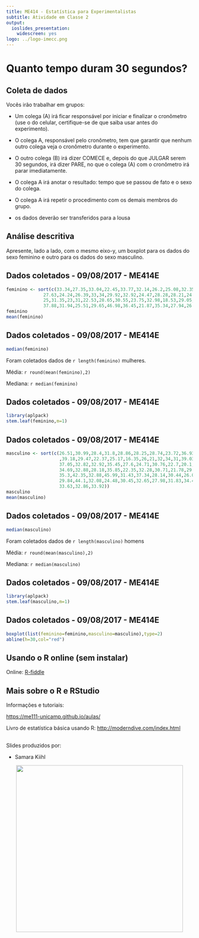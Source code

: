 ```yaml
---
title: ME414 - Estatística para Experimentalistas
subtitle: Atividade em Classe 2
output:
  ioslides_presentation:
    widescreen: yes
logo: ../logo-imecc.png
---
```


# Quanto tempo duram 30 segundos?

## Coleta de dados

Vocês irão trabalhar em grupos:

* Um colega (A) irá ficar responsável por iniciar e finalizar o cronômetro (use o do celular, certifique-se de que saiba usar antes do experimento).

* O colega A, responsável pelo cronômetro, tem que garantir que nenhum outro colega veja o cronômetro durante o experimento.

* O outro colega (B) irá dizer COMECE e, depois do que JULGAR serem 30 segundos, irá dizer PARE, no que o colega (A) com o cronômetro irá parar imediatamente.

* O colega A irá anotar o resultado: tempo que se passou de fato e o sexo do colega.

* O colega A irá repetir o procedimento com os demais membros do grupo.

* os dados deverão ser transferidos para a lousa

## Análise descritiva

Apresente, lado a lado, com o mesmo eixo-y, um boxplot para os dados do sexo feminino e outro para os dados do sexo masculino.


## Dados coletados - 09/08/2017 - ME414E


```r
feminino <- sort(c(33.34,27.35,33.04,22.45,33.77,32.14,26.2,25.08,32.35,31.05,24.99,26.86,
              27.63,24.24,26.39,33,34,29.92,32.92,24.47,28.28,28.21,24.21,31.09,28.39,
              25,31.35,23,31,22.53,28.65,30.55,23.75,32.98,18.53,29.05,27,34.21,23.1,
              37.88,31.94,25.51,29.65,46.98,36.45,21.87,35.34,27.94,26.88))
feminino
mean(feminino)
```

## Dados coletados - 09/08/2017 - ME414E

```r
median(feminino)
```


Foram coletados dados de `r length(feminino)` mulheres.

Média: `r round(mean(feminino),2)`

Mediana: `r median(feminino)`

## Dados coletados - 09/08/2017 - ME414E

```r
library(aplpack)
stem.leaf(feminino,m=1)
```



## Dados coletados - 09/08/2017 - ME414E {.smaller}


```r
masculino <- sort(c(26.51,30.99,28.4,31.8,28.86,28.25,28.74,23.72,36.93,32.94
                    ,39.18,29.47,22.37,25.17,16.35,26,21,32,34,31,39.03,28.95,
                    37.05,32.82,32.92,35.45,27.6,24.71,30.76,22.7,20.1,40.65,31.02,
                    34.69,32.88,28.18,35.85,22.35,32.28,30.71,21.78,29.73,28.32,
                    35.3,42.35,32.88,45.99,31.43,37.34,28.14,30.44,26.05,34.22,
                    29.84,44.1,32.08,24.48,30.45,32.65,27.98,31.83,34.42,27.48,
                    33.63,32.86,33.92))
masculino
mean(masculino)
```

## Dados coletados - 09/08/2017 - ME414E

```r
median(masculino)
```


Foram coletados dados de `r length(masculino)` homens

Média: `r round(mean(masculino),2)`

Mediana: `r median(masculino)`

## Dados coletados - 09/08/2017 - ME414E

```r
library(aplpack)
stem.leaf(masculino,m=1)
```


## Dados coletados - 09/08/2017 - ME414E

```r
boxplot(list(feminino=feminino,masculino=masculino),type=2)
abline(h=30,col="red")
```

## Usando o R online (sem instalar)


Online: [R-fiddle](http://www.r-fiddle.org/#/)


## Mais sobre o R e RStudio

Informações e tutoriais:

[https://me111-unicamp.github.io/aulas/](https://me111-unicamp.github.io/aulas/)

Livro de estatística básica usando R: [http://moderndive.com/index.html](http://moderndive.com/index.html)


##

Slides produzidos por:

* Samara Kiihl

<center><img src="figuras/coelho.jpg" width=450></center>


